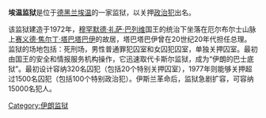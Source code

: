 {{unreferenced|time=2014-05-28T08:30:55+00:00}}
'''埃温监狱'''是位于[[德黑兰|德黑兰]][[埃温|埃温]]的一家监狱，以关押[[政治犯|政治犯]]出名。

该监狱建造于1972年，[[穆罕默德·礼萨·巴列维|穆罕默德·礼萨·巴列维]]国王的统治下坐落在厄尔布尔士山脉上[[赛义德·焦尔丁·塔巴塔巴伊|赛义德·焦尔丁·塔巴塔巴伊]]的故居，塔巴塔巴伊曾在20世纪20年代担任总理。监狱的场地包括：死刑场，男性普通罪犯囚室和女囚犯囚室，单独关押囚室。最初由国王的安全和情报服务机构操作，它迅速取代卡斯尔监狱，成为“伊朗的巴士底狱”。最初设计容纳320名囚犯（包括20个特别关押囚室），1977年则能够关押超过1500名囚犯（包括100个特别政治犯）。伊斯兰革命后，监狱急剧扩容，可容纳15000名犯人。

[[Category:伊朗监狱|Category:伊朗监狱]]